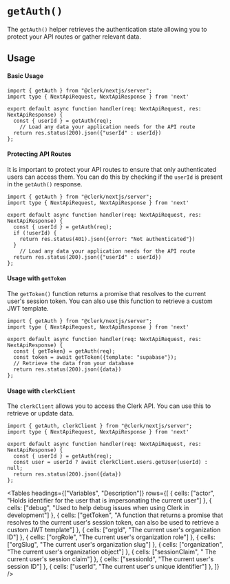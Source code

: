 
# `getAuth()`

The `getAuth()` helper retrieves the authentication state allowing you to protect your API routes or gather relevant data.

## Usage 

#### Basic Usage

```tsx filename="pages/api/example.ts" copy
import { getAuth } from "@clerk/nextjs/server";
import type { NextApiRequest, NextApiResponse } from 'next'

export default async function handler(req: NextApiRequest, res: NextApiResponse) {
  const { userId } = getAuth(req);
    // Load any data your application needs for the API route
  return res.status(200).json({"userId" : userId})
};
```

#### Protecting API Routes

It is important to protect your API routes to ensure that only authenticated users can access them. You can do this by checking if the `userId` is present in the `getAuth()` response.

```tsx filename="pages/api/example.ts" copy
import { getAuth } from "@clerk/nextjs/server";
import type { NextApiRequest, NextApiResponse } from 'next'

export default async function handler(req: NextApiRequest, res: NextApiResponse) {
  const { userId } = getAuth(req);
  if (!userId) {
    return res.status(401).json({error: "Not authenticated"})
  }
    // Load any data your application needs for the API route
  return res.status(200).json({"userId" : userId})
};
```

#### Usage with `getToken`

The `getToken()` function returns a promise that resolves to the current user's session token. You can also use this function to retrieve a custom JWT template.

```tsx filename="pages/api/example.ts" copy
import { getAuth } from "@clerk/nextjs/server";
import type { NextApiRequest, NextApiResponse } from 'next'

export default async function handler(req: NextApiRequest, res: NextApiResponse) {
  const { getToken} = getAuth(req);
  const token = await getToken({template: "supabase"});
  // Retrieve the data from your database
  return res.status(200).json({data})
};
```


#### Usage with `clerkClient`

The `clerkClient` allows you to access the Clerk API. You can use this to retrieve or update data.

```tsx filename="pages/api/example.ts" copy
import { getAuth, clerkClient } from "@clerk/nextjs/server";
import type { NextApiRequest, NextApiResponse } from 'next'

export default async function handler(req: NextApiRequest, res: NextApiResponse) {
  const { userId } = getAuth(req);
  const user = userId ? await clerkClient.users.getUser(userId) : null;
  return res.status(200).json({data})
};
```

<Tables headings={["Variables", "Description"]} rows={[
    {
      cells: ["actor", "Holds identifier for the user that is impersonating the current user"]
    },
    {
      cells: ["debug", "Used to help debug issues when using Clerk in development"]
    },
    {
      cells: ["getToken", "A function that returns a promise that resolves to the current user's session token, can also be used to retrieve a custom JWT template"]
    },
    {
      cells: ["orgId", "The current user's organization ID"]
    },
    {
      cells: ["orgRole", "The current user's organization role"]
    },
    {
      cells: ["orgSlug", "The current user's organization slug"]
    },
    {
      cells: ["organization", "The current user's organization object"]
    },
    {
      cells: ["sessionClaim", " The current user's session claim"]
    },
    {
      cells: ["sessionId", "The current user's session ID"]
    },
    {
      cells: ["userId", "The current user's unique identifier"]
    },
  ]} />